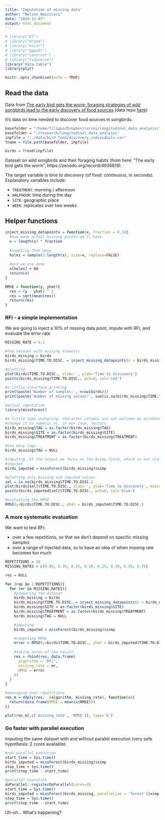 ```yaml
---
title: 'Imputation of missing data'
author: "Nelson Nazzicari"
date: "2024-11-07"
output: html_document
---
```


```r
# library("DT")
# library("broom")
# library("knitr")
# library("ggpubr")
# library("contrast")
# library("tidyverse")
library("data.table")
library(plyr)

knitr::opts_chunk$set(echo = TRUE)
```


## Read the data

Data from [The early bird gets the worm: foraging strategies of wild songbirds lead to the early discovery of food sources](https://royalsocietypublishing.org/doi/10.1098/rsbl.2013.0578)
(data repo [here](https://zenodo.org/record/4936819))

It's data on time needed to discover food sources in songbirds.

```r
basefolder = "/home/filippo/Dropbox/cursos/longitudinal_data_analysis/longitudinal_data_analysis"
basefolder = "~/research/longitudinal_data_analysis"
inpfile = "../data/bird_food/discovery_individuals.csv"
fname = file.path(basefolder, inpfile)

birds = fread(inpfile)
```

Dataset on wild songbirds and their foraging habits (from here: "The early bird gets the worm", https://zenodo.org/record/4936819).

The target variable is *time to discovery* (of food: continuous, in seconds).
Explanatory variables include:

- `TREATMENT`: morning / afternoon
- `HALFHOUR`: time during the day
- `SITE`: geographic place
- `WEEK`: replicates over two weeks

## Helper functions

```r
inject_missing_datapoints = function(x, fraction = 0.1){
  #how many actual missing points we'll have
  n = length(x) * fraction
  
  #sampling that many 
  holes = sample(1:length(x), size=n, replace=FALSE)
  
  #and we are done
  x[holes] = NA
  return(x)
}

RMSE = function(y, yhat){
  res = (y - yhat) ^ 2
  res = sqrt(mean(res))
  return(res)
}
```

### RFi - a simple implementation

We are going to inject a 10% of missing data point, impute with RFi, and evaluate the error rate

```r
MISSING_RATE = 0.1

#the dataset with missing elements
birds_missing = birds
birds_missing$TIME.TO.DISC. = inject_missing_datapoints(x = birds_missing$TIME.TO.DISC., fraction = MISSING_RATE)

#plotting 
plot(birds$TIME.TO.DISC., xlab='', ylab='Time to discovery')
points(birds_missing$TIME.TO.DISC., pch=4, col='red')

#a little interface printing
print(paste('Number of samples:', nrow(birds)))
print(paste('Number of missing values:', sum(is.na(birds_missing$TIME.TO.DISC.))))
```

```r
#actual imputation
library(missForest)

#a little type wrangling: character columns are not welcome by missForest. Either
#change it to numeric or, in our case, factors
birds_missing$TAG = as.factor(birds_missing$TAG)
birds_missing$SITE = as.factor(birds_missing$SITE)
birds_missing$TREATMENT = as.factor(birds_missing$TREATMENT)

#too many tags...
birds_missing$TAG = NULL

#imputing. Of the output we focus on the $ximp field, which is our old matrix, but
#imputed
birds_imputed = missForest(birds_missing)$ximp

#plotting only missing and imputed values
sel = is.na(birds_missing$TIME.TO.DISC.)
plot(birds[sel]$TIME.TO.DISC., xlab='', ylab='Time to discovery', main='True (o) vs imputed (*)')
points(birds_imputed[sel]$TIME.TO.DISC., pch=8, col='blue')

#evaluating the RMSE
RMSE(y=birds$TIME.TO.DISC., yhat = birds_imputed$TIME.TO.DISC.)
```

### A more systematic evaluation

We want to test RFi:

- over a few repetitions, so that we don't depend on specific missing samples
- over a range of injected data, so to have an idea of when missing rate becomes too much 

```r
REPETITIONS = 10
MISSING_RATES = c(0.05, 0.10, 0.15, 0.20, 0.25, 0.30, 0.50, 0.70)

res = NULL

for (rep in 1:REPETITIONS){
  for (mr in MISSING_RATES){
    #preparing the dataset
    birds_missing = birds
    birds_missing$TIME.TO.DISC. = inject_missing_datapoints(x = birds_missing$TIME.TO.DISC., fraction = mr)
    birds_missing$SITE = as.factor(birds_missing$SITE)
    birds_missing$TREATMENT = as.factor(birds_missing$TREATMENT)
    birds_missing$TAG = NULL

    #imputing
    birds_imputed = missForest(birds_missing)$ximp

    #computing RMSE
    error = RMSE(y=birds$TIME.TO.DISC., yhat = birds_imputed$TIME.TO.DISC.)
      
    #taking notes of the result
    res = rbind(res, data.frame(
      algorithm = 'RFi',
      missing_rate = mr,
      RMSE = error 
    ))
  }
}

#averaging over repetitions
res_m = ddply(res, .(algorithm, missing_rate), function(x){
  return(data.frame(RMSE = mean(x$RMSE)))
})

plot(res_m[,c('missing_rate', 'RMSE')], type='b')

```

### Go faster with parallel execution

Imputing the same dataset with and without parallel execution (very safe hypothesis: 2 cores 
available).

```r
#non-parallel execution
start_time = Sys.time()
birds_imputed = missForest(birds_missing)$ximp
stop_time = Sys.time()
print(stop_time - start_time)
```

```r
#parallel execution
doParallel::registerDoParallel(cores=2)
start_time = Sys.time()
birds_imputed = missForest(birds_missing, parallelize = 'forest')$ximp
stop_time = Sys.time()
print(stop_time - start_time)
```

Uh-oh... What's happening?


